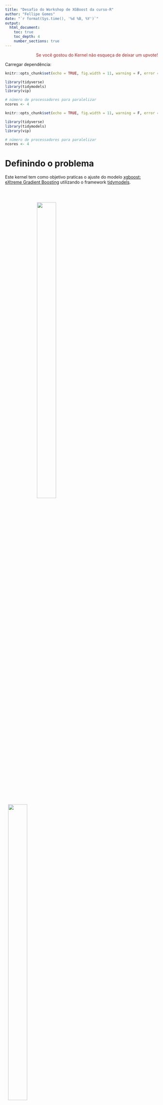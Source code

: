 ```yaml
---
title: "Desafio do Workshop de XGBoost da curso-R"
author: "Fellipe Gomes"
date: "`r format(Sys.time(), '%d %B, %Y')`"
output:
  html_document:
    toc: true
    toc_depth: 4
    number_sections: true
---
```


<style>
.column {
  float: left;
  width: 50%;
  padding: 10px;
}

.column4 {
  float: left;
  width: 33%;
  padding: 10px;
}

.column8 {
  float: left;
  width: 66%;
  padding: 10px;
}

.column5 {
  float: left;
  width: 40%;
  padding: 10px;
}

.column7 {
  float: left;
  width: 60%;
  padding: 10px;
}

.row:after {
  content: "";
  display: table;
  clear: both;
}
</style>
<link rel="stylesheet" href="https://www.w3schools.com/w3css/4/w3.css">

<p align="right"><span style="color:firebrick">Se você gostou do Kernel não esqueça de deixar um upvote! <i class="fas fa-hand-peace"></i></span> </p>

Carregar dependência:

```r
knitr::opts_chunk$set(echo = TRUE, fig.width = 11, warning = F, error = F, message = F)

library(tidyverse)
library(tidymodels)
library(vip)

# número de processadores para paralelizar
ncores <- 4
```

```r
knitr::opts_chunk$set(echo = TRUE, fig.width = 11, warning = F, error = F, message = F)

library(tidyverse)
library(tidymodels)
library(vip)

# número de processadores para paralelizar
ncores <- 4
```

# Definindo o problema

Este kernel tem como objetivo praticas o ajuste do modelo [xgboost: eXtreme Gradient Boosting](https://xgboost.ai/) utilizando o framework [tidymodels](https://www.tidymodels.org/).

<div class="row">
<div class="column">
</br></br>
<center>
![](https://upload.wikimedia.org/wikipedia/commons/6/69/XGBoost_logo.png){width=50%}
</center>
</div>
<div class="column">
<left>
![](https://avatars3.githubusercontent.com/u/29100987?s=280&v=4){width=50%}
</left>
</div>
</div>
<div class="row">
<div class="column">
<center><small>Fonte: https://xgboost.ai/</small></center>
</div>
<div class="column">
<left><small>Fonte: https://www.tidymodels.org/</small></left>
</div>
</div>

# Leitura dos dados

## Informações sobre os dados

Listagem de atributos (traduzido livremente):

| feature | descrição|
|:--|--:|
|idade| contínua|
|classe de trabalho| Particular, Auto-emp-não-inc, Auto-emp-inc, Federal-gov, Local-gov, State-gov, Sem salário, Nunca trabalhou|
|fnlwgt| contínuo|
|educação| Bacharelado, Ensino Médio, 11º, Ensino Médio, Prof-escola, Assoc-acdm, Assoc-voc, 9º, 7º-8º, 12º, Mestrado, 1º-4º, 10º, Doutorado, 5º-6º, Pré-Escola|
|número da educação| contínuo|
|Estado civil| cônjuge civil, divorciado, nunca casado, separado, viúvo, cônjuge ausente, cônjuge afetivo|
|ocupação| Suporte técnico, Reparação de ofícios, Outros serviços, Vendas, Gerenciamento executivo, Especialidade prof, Limpadores de manipuladores, Inspeção de máquinas, Adm-administrativo, Agricultura, Pesca, Movimentação de transportes, Casa particular serviço, serviço protetor, forças armadas|
Relacionamento| Esposa, Filho próprio, Marido, "Não família", Outro parente, Solteiro|
|raça| branco, asiático-pac-islander, amer-indian-esquimó, outros, preto|
|sexo| Feminino, Masculino|
|ganho de capital| contínuo|
|perda de capital| contínua|
|horas por semana| contínua|
|país de origem| Estados Unidos, Camboja, Inglaterra, Porto Rico, Canadá, Alemanha, Estados Unidos (Guam-USVI-etc), Índia, Japão, Grécia, Sul, China, Cuba, Irã, Honduras, Filipinas, Itália , Polônia, Jamaica, Vietnã, México, Portugal, Irlanda, França, República Dominicana, Laos, Equador, Taiwan, Haiti, Colômbia, Hungria, Guatemala, Nicarágua, Escócia, Tailândia, Iugoslávia, El-Salvador, Trinadad e Tobago, |Peru, Hong , Holanda - Holanda|

## Leitura dos dados disponíveis

Leitura conjunto de dados que serão utilizados para treinar o modelo:

```r
adult <- readRDS("input/adult.rds")
adult
```

A base possui `r nrow(adult)` linhas e `r ncol(adult)` colunas.

# Framework tidymodels

Aplicaremos a seguir o framework tidymodels

## Amostragem

Separar os dados em treino e teste:

```r
set.seed(32)
adult_split <- initial_split(adult, prop = 0.8, strata = resposta)
```

## Pré-processamento

Todo o tratamento dos dados será armazenado em uma "receita" de forma que este objeto possa ser executado tanto na hora do treinamento do modelo quanto na hora de testar para submissão.

Obs.: Todos os insights para transformações nos dados foram avaliados após a inspeção do relatório automático desenvolvido utilizando a função `DataExplorer::create_report()` do pacote [`DataExplorer`](https://cran.r-project.org/web/packages/DataExplorer/vignettes/dataexplorer-intro.html)

```r
 adult_recipe <- 
  training(adult_split) %>% 
  recipe(resposta ~ .) %>% 
  step_rm(id, education) %>% 
  step_mutate(
    native_country = case_when(
      native_country == "United-States" ~ "USA",
      TRUE ~ "other"),
    occupation = case_when(
      is.na(occupation) ~ "Unemployed",
      TRUE ~ as.character(occupation)),
    workclass = case_when(
      is.na(workclass) ~ "Unemployed",
      TRUE ~ as.character(workclass)),
    capital = capital_gain + capital_loss
  ) %>% 
  step_rm(capital_gain, capital_loss)%>% 
  step_string2factor(all_nominal()) %>%
  step_log(fnlwgt, age) %>%
  step_normalize(fnlwgt, age) %>%
  step_zv(all_predictors()) %>%
  step_center(all_numeric()) %>%
  step_scale(all_numeric()) %>%
  step_dummy(all_nominal(), -all_outcomes())

# bake(prep(adult_recipe), training(adult_split))
```

Após definir todo o tratamento podemos dar inicio ao `workflow`:

```r
adult_workflow <- 
  workflow() %>% 
  add_recipe(adult_recipe)
```

## Validação Cruzada

Agora que nossos dados já foram divididos em treino e teste e já temos a "receita", vamos especificar como será a validação cruzada:

```r
set.seed(123)
adult_vfold <- vfold_cv(training(adult_split), v = 5, strata = resposta)
adult_vfold
```

## Especificações dos Modelos {.tabset}

Os dois modelos que serão ajustados:

  * `rpart`: Ajuste de uma árvore (baseline)
  * `xgboost`: Combinação do ajuste de várias árvores

### Baseline - Árvore de Decisão

Definindo o modelo:

```r
adult_rpart_model <- 
  decision_tree(
    min_n = tune(),
    cost_complexity = tune(), 
    tree_depth = tune()) %>%
  set_mode("classification") %>%
  set_engine("rpart")
adult_rpart_model
```

Definir parâmetros para tuning:

```r
rpart_params <- parameters(
  min_n(),
  cost_complexity(), 
  tree_depth()
)
rpart_params
```

**Montar grade de pesquisa**

Alguns métodos para pesquisa em grade são fornecidos pelo pacote `dials`, para ajustar este modelo baseline utilizaremos o `grid_max_entropy()`:

```r
set.seed(123)
rpart_grid <- grid_max_entropy(rpart_params, size = 20) # local=5 , kaggle=20
```

Uma representação gráfica da grade:

```r
plotly::plot_ly(rpart_grid, x = ~min_n, y = ~cost_complexity, z = ~tree_depth,
                type = "scatter3d", mode = "markers")
```

Preparar workflow para `rpart`:

```r
workflow_adult_rpart_model <- 
  adult_workflow %>% 
  add_model(adult_rpart_model)
```

Tuning do modelo:

```r
doParallel::registerDoParallel(ncores)

rpart_tune <- 
  workflow_adult_rpart_model %>% 
  tune_grid(
    resamples = adult_vfold,
    grid = rpart_grid,
    control = control_grid(save_pred = TRUE, verbose = F, allow_par = T),
    metrics = metric_set(roc_auc, accuracy, precision, recall)
  )

doParallel::stopImplicitCluster()
```

Como cada métrica se saiu nos ajustes:

```r
collect_metrics(rpart_tune) %>%
  filter(.metric == "roc_auc") %>%
  select(mean, cost_complexity:min_n) %>%
  pivot_longer(cost_complexity:min_n,
               values_to = "value",
               names_to = "parameter"
  ) %>%
  ggplot(aes(value, mean, color = parameter)) +
  geom_point(alpha = 0.8, show.legend = FALSE) +
  facet_wrap(~parameter, scales = "free_x") +
  labs(x = NULL, y = "AUC")
```

Melhor combinação:

```r
show_best(rpart_tune, "roc_auc") # top 5
rpart_best_auc <- select_best(rpart_tune, "roc_auc") # melhor de todos
rpart_best_auc
```

Finalizar workflow:

```r
rpart_workflow_final <- finalize_workflow(
  workflow_adult_rpart_model,
  rpart_best_auc
)
rpart_workflow_final
```

Atributos mais importantes no ajuste do modelo:

```r
rpart_workflow_final %>%
  fit(training(adult_split)) %>%
  pull_workflow_fit() %>%
  vip(geom = "col")
```

Finalizar modelo:

```r
rpart_final <- last_fit(rpart_workflow_final, adult_split)
collect_metrics(rpart_final)
```


### Final Model - XGBoost

Definir modelo

```r
adult_xgb_model <- 
  boost_tree(
  trees = tune(), learn_rate = tune(), # n arvores e cautela para incluir novas arvores
  tree_depth = tune(), min_n = tune(), # parametros da arvore
  loss_reduction = tune(), # gama = 0 arvore complexa, gama = 1 arvore cotoco
  sample_size = tune(), mtry = tune(), # sorteio linhas/colunas
  ) %>% 
  set_mode("classification") %>% 
  set_engine("xgboost",
              lambda = 0,
             nthread = ncores) # n de nucleos 
adult_xgb_model
```

Definir parâmetros para tuning:

```r
xgboost_params <- parameters(
  trees(), learn_rate(),
  tree_depth(), min_n(), 
  loss_reduction(),
  sample_size = sample_prop(), finalize(mtry(), training(adult_split))  
)
# diminuir tempo de processamento local:
xgboost_params <- xgboost_params %>% update(trees = trees(c(100, 500))) 
# tunar lambda:
# xgboost_params <- xgboost_params %>% update(lambda = dials::penalty())
                                            
xgboost_params
```

Preparar workflow para `xgboost`

```r
workflow_adult_xgb_model <- 
  workflow() %>% 
  add_model(adult_xgb_model) %>% 
  add_recipe(adult_recipe)
workflow_adult_xgb_model
```

Note que neste caso nao definimos um grid pois não utilizaremos o `tune_grid`. O tuning deste modelo será realizado utilizado [otimização bayesiana iterativa](https://www.tidymodels.org/learn/work/bayes-opt/) com a função `tune_bayes()`.

```r
doParallel::registerDoParallel(ncores)

set.seed(321)
xgboost_tune <-
  workflow_adult_xgb_model %>%
  tune_bayes(
    resamples = adult_vfold,
    param_info = xgboost_params,
    # initial = ?,
    iter = 10,  # local=10, kaggle=100
    metrics = metric_set(roc_auc, accuracy, precision, recall),
    control = control_bayes(no_improve = 5,  # local=5, kaggle=30
                            save_pred = T, verbose = F)
  )

doParallel::stopImplicitCluster()
```

Como cada métrica se saiu nos ajustes:

```r
autoplot(xgboost_tune)
```

Melhor combinação:

```r
show_best(xgboost_tune, "roc_auc")
xgbost_best_auc <- select_best(xgboost_tune, "roc_auc")
xgbost_best_auc
```

Finalizar workflow:

```r
xgboost_workflow_final <- finalize_workflow(
  workflow_adult_xgb_model,
  xgbost_best_auc)
xgboost_workflow_final
```

Atributos mais importantes no ajuste do modelo:

```r
xgboost_workflow_final %>%
  fit(training(adult_split)) %>%
  pull_workflow_fit() %>%
  vip(geom = "col")
```

Finalizar modelo:

```r
xgboost_final <- last_fit(xgboost_workflow_final, adult_split)
collect_metrics(xgboost_final)
```

# Comparar modelos

Como a métrica ara avaliação da competição será a *Area Under Receiver Operating Characteristic Curve*, vamos avaliar as curvas ROC junto às medias AUC:

```r
bind_rows(
  rpart_final %>%
  collect_predictions() %>% 
  mutate(id = "rpart")
  ,
  xgboost_final %>%
  collect_predictions() %>% 
  mutate(id = "xgboost")
) %>% 
  group_by(id) %>% 
  nest() %>% 
  ungroup() %>% 
  mutate(roc = map(data, ~roc_curve(.x, truth = resposta, `.pred_>50K`)),
         auc = map_dbl(data, ~roc_auc(.x, truth = resposta, `.pred_>50K`) %>% 
                         pull(.estimate) %>% round(4)),
         id = paste0(id, " auc: ", auc)) %>% 
  select(-data) %>% 
  unnest(cols = c(roc)) %>% 
  ggplot() +
  aes(x = 1 - specificity, y = sensitivity, color = id) +
  geom_path() +
  geom_abline(lty = 3)
```

# Submissão

Preparar dados para submissão:

```r
adult_val <- readr::read_rds("input/adult_val.rds")

xgboost_model_final <- adult_xgb_model %>% 
    finalize_model(xgbost_best_auc)

adult_fit <- 
  fit(xgboost_model_final,
    formula = resposta ~.,  
    data = bake(prep(adult_recipe), new_data = adult))

adult_val$more_than_50k <- 
  predict(adult_fit, 
          bake(prep(adult_recipe), new_data = adult_val),
          type = "prob")$`.pred_>50K`
```

Matriz de confusão do pacote `caret`:

mais informações sobre as métricas na [documentação do pacote](https://topepo.github.io/caret/measuring-performance.html)

```r
adult_val %>% 
  transmute(resposta = factor(resposta, levels = c(">50K", "<=50K")), 
            more_than_50k = ifelse(more_than_50k > 0.5, ">50K", "<=50K") %>% 
              factor(levels = c(">50K", "<=50K"))) %>% 
  table() %>% 
  caret::confusionMatrix()
```


```r
submissao <- adult_val %>% select(id, more_than_50k)
readr::write_csv(submissao, "submissao.csv")
```

# Referências

Alguns links úteis na contrução deste kernel:

  * <https://xgboost.ai/>
  * <https://www.kaggle.com/c/curso-r-workshop-xgboost>
  * <https://rviews.rstudio.com/2019/06/19/a-gentle-intro-to-tidymodels/>
  * <https://juliasilge.com/blog/xgboost-tune-volleyball/>
  * <https://www.tidymodels.org/learn/work/bayes-opt/>
  * <https://www.business-science.io/code-tools/2020/01/21/hyperparamater-tune-product-price-prediction.html>
  
  
